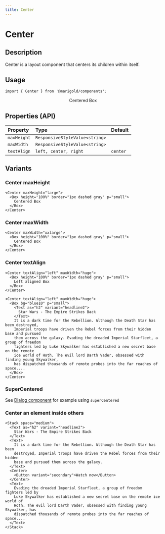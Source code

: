 ```yaml
---
title: Center
---
```



# Center

## Description

Center is a layout component that centers its children within itself.

## Usage

```tsx onlyCode
import { Center } from '@marigold/components';
```

<MarigoldTheme>
  <Center maxHeight="large" maxWidth="huge">
    <Box height="100%" border="1px dashed gray" p="small">
      Centered Box
    </Box>
  </Center>
</MarigoldTheme>

## Properties (API)

| Property    | Type                           | Default  |
| :---------- | :----------------------------- | :------- |
| `maxHeight` | `ResponsiveStyleValue<string>` |          |
| `maxWidth`  | `ResponsiveStyleValue<string>` |          |
| `textAlign` | `left, center, right`          | `center` |

## Variants

### Center maxHeight

```tsx expandCode
<Center maxHeight="large">
  <Box height="100%" border="1px dashed gray" p="small">
    Centered Box
  </Box>
</Center>
```

### Center maxWidth

```tsx
<Center maxWidth="xxlarge">
  <Box height="100%" border="1px dashed gray" p="small">
    Centered Box
  </Box>
</Center>
```

### Center textAlign

```tsx
<Center textAlign="left" maxWidth="huge">
  <Box height="100%" border="1px dashed gray" p="small">
    Left aligned Box
  </Box>
</Center>
```

```tsx
<Center textAlign="left" maxWidth="huge">
  <Box bg="blue10" p="small">
    <Text as="h2" variant="headline2">
      Star Wars - The Empire Strikes Back
    </Text>
    It is a dark time for the Rebellion. Although the Death Star has been destroyed,
    Imperial troops have driven the Rebel forces from their hidden base and pursued
    them across the galaxy. Evading the dreaded Imperial Starfleet, a group of freedom
    fighters led by Luke Skywalker has established a new secret base on the remote
    ice world of Hoth. The evil lord Darth Vader, obsessed with finding young Skywalker,
    has dispatched thousands of remote probes into the far reaches of space....
  </Box>
</Center>
```

### SuperCentered

See [Dialog component](../../components/dialog) for example using `superCentered`

### Center an element inside others

```tsx
<Stack space="medium">
  <Text as="h2" variant="headline2">
    Star Wars - The Empire Strikes Back
  </Text>
  <Text>
    It is a dark time for the Rebellion. Although the Death Star has been
    destroyed, Imperial troops have driven the Rebel forces from their hidden
    base and pursued them across the galaxy.
  </Text>
  <Center>
    <Button variant="secondary">Watch now</Button>
  </Center>
  <Text>
    Evading the dreaded Imperial Starfleet, a group of freedom fighters led by
    Luke Skywalker has established a new secret base on the remote ice world of
    Hoth. The evil lord Darth Vader, obsessed with finding young Skywalker, has
    dispatched thousands of remote probes into the far reaches of space....
  </Text>
</Stack>
```
